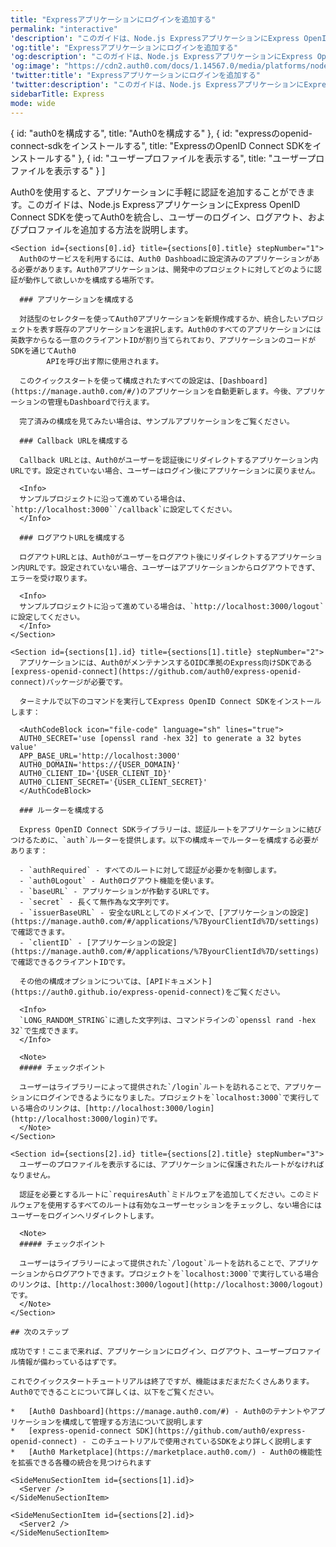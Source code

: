 ```yaml
---
title: "Expressアプリケーションにログインを追加する"
permalink: "interactive"
'description': "このガイドは、Node.js ExpressアプリケーションにExpress OpenID Connect SDKを使ってAuth0を統合し、ユーザーのログイン、ログアウト、およびプロファイルを追加する方法を説明します。"
'og:title': "Expressアプリケーションにログインを追加する"
'og:description': "このガイドは、Node.js ExpressアプリケーションにExpress OpenID Connect SDKを使ってAuth0を統合し、ユーザーのログイン、ログアウト、およびプロファイルを追加する方法を説明します。"
'og:image': "https://cdn2.auth0.com/docs/1.14567.0/media/platforms/node.png"
'twitter:title': "Expressアプリケーションにログインを追加する"
'twitter:description': "このガイドは、Node.js ExpressアプリケーションにExpress OpenID Connect SDKを使ってAuth0を統合し、ユーザーのログイン、ログアウト、およびプロファイルを追加する方法を説明します。"
sidebarTitle: Express
mode: wide
---
```




  { id: "auth0を構成する", title: "Auth0を構成する" },
  { id: "expressのopenid-connect-sdkをインストールする", title: "ExpressのOpenID Connect SDKをインストールする" },
  { id: "ユーザープロファイルを表示する", title: "ユーザープロファイルを表示する" }
]

<Recipe>
  <Content>
    Auth0を使用すると、アプリケーションに手軽に認証を追加することができます。このガイドは、Node.js ExpressアプリケーションにExpress OpenID Connect
        SDKを使ってAuth0を統合し、ユーザーのログイン、ログアウト、およびプロファイルを追加する方法を説明します。

    <Section id={sections[0].id} title={sections[0].title} stepNumber="1">
      Auth0のサービスを利用するには、Auth0 Dashboadに設定済みのアプリケーションがある必要があります。Auth0アプリケーションは、開発中のプロジェクトに対してどのように認証が動作して欲しいかを構成する場所です。

      ### アプリケーションを構成する

      対話型のセレクターを使ってAuth0アプリケーションを新規作成するか、統合したいプロジェクトを表す既存のアプリケーションを選択します。Auth0のすべてのアプリケーションには英数字からなる一意のクライアントIDが割り当てられており、アプリケーションのコードがSDKを通じてAuth0
            APIを呼び出す際に使用されます。

      このクイックスタートを使って構成されたすべての設定は、[Dashboard](https://manage.auth0.com/#/)のアプリケーションを自動更新します。今後、アプリケーションの管理もDashboardで行えます。

      完了済みの構成を見てみたい場合は、サンプルアプリケーションをご覧ください。

      ### Callback URLを構成する

      Callback URLとは、Auth0がユーザーを認証後にリダイレクトするアプリケーション内URLです。設定されていない場合、ユーザーはログイン後にアプリケーションに戻りません。

      <Info>
      サンプルプロジェクトに沿って進めている場合は、`http://localhost:3000``/callback`に設定してください。
      </Info>

      ### ログアウトURLを構成する

      ログアウトURLとは、Auth0がユーザーをログアウト後にリダイレクトするアプリケーション内URLです。設定されていない場合、ユーザーはアプリケーションからログアウトできず、エラーを受け取ります。

      <Info>
      サンプルプロジェクトに沿って進めている場合は、`http://localhost:3000/logout`に設定してください。
      </Info>
    </Section>

    <Section id={sections[1].id} title={sections[1].title} stepNumber="2">
      アプリケーションには、Auth0がメンテナンスするOIDC準拠のExpress向けSDKである[express-openid-connect](https://github.com/auth0/express-openid-connect)パッケージが必要です。

      ターミナルで以下のコマンドを実行してExpress OpenID Connect SDKをインストールします：

      <AuthCodeBlock icon="file-code" language="sh" lines="true">
      AUTH0_SECRET='use [openssl rand -hex 32] to generate a 32 bytes value'
      APP_BASE_URL='http://localhost:3000'
      AUTH0_DOMAIN='https://{USER_DOMAIN}'
      AUTH0_CLIENT_ID='{USER_CLIENT_ID}'
      AUTH0_CLIENT_SECRET='{USER_CLIENT_SECRET}'
      </AuthCodeBlock>

      ### ルーターを構成する

      Express OpenID Connect SDKライブラリーは、認証ルートをアプリケーションに結びつけるために、`auth`ルーターを提供します。以下の構成キーでルーターを構成する必要があります：

      - `authRequired` - すべてのルートに対して認証が必要かを制御します。
      - `auth0Logout` - Auth0ログアウト機能を使います。
      - `baseURL` - アプリケーションが作動するURLです。
      - `secret` - 長くて無作為な文字列です。
      - `issuerBaseURL` - 安全なURLとしてのドメインで、[アプリケーションの設定](https://manage.auth0.com/#/applications/%7ByourClientId%7D/settings)で確認できます。
      - `clientID` - [アプリケーションの設定](https://manage.auth0.com/#/applications/%7ByourClientId%7D/settings)で確認できるクライアントIDです。

      その他の構成オプションについては、[APIドキュメント](https://auth0.github.io/express-openid-connect)をご覧ください。

      <Info>
      `LONG_RANDOM_STRING`に適した文字列は、コマンドラインの`openssl rand -hex 32`で生成できます。
      </Info>

      <Note>
      ##### チェックポイント

      ユーザーはライブラリーによって提供された`/login`ルートを訪れることで、アプリケーションにログインできるようになりました。プロジェクトを`localhost:3000`で実行している場合のリンクは、[http://localhost:3000/login](http://localhost:3000/login)です。
      </Note>
    </Section>

    <Section id={sections[2].id} title={sections[2].title} stepNumber="3">
      ユーザーのプロファイルを表示するには、アプリケーションに保護されたルートがなければなりません。

      認証を必要とするルートに`requiresAuth`ミドルウェアを追加してください。このミドルウェアを使用するすべてのルートは有効なユーザーセッションをチェックし、ない場合にはユーザーをログインへリダイレクトします。

      <Note>
      ##### チェックポイント

      ユーザーはライブラリーによって提供された`/logout`ルートを訪れることで、アプリケーションからログアウトできます。プロジェクトを`localhost:3000`で実行している場合のリンクは、[http://localhost:3000/logout](http://localhost:3000/logout)です。
      </Note>
    </Section>

    ## 次のステップ

    成功です！ここまで来れば、アプリケーションにログイン、ログアウト、ユーザープロファイル情報が備わっているはずです。

    これでクイックスタートチュートリアルは終了ですが、機能はまだまだたくさんあります。Auth0でできることについて詳しくは、以下をご覧ください。

    *   [Auth0 Dashboard](https://manage.auth0.com/#) - Auth0のテナントやアプリケーションを構成して管理する方法について説明します
    *   [express-openid-connect SDK](https://github.com/auth0/express-openid-connect) - このチュートリアルで使用されているSDKをより詳しく説明します
    *   [Auth0 Marketplace](https://marketplace.auth0.com/) - Auth0の機能性を拡張できる各種の統合を見つけられます
  </Content>

  <SideMenu sections={sections}>
    <SideMenuSectionItem id={sections[0].id}>
      <SignUpForm />
    </SideMenuSectionItem>

    <SideMenuSectionItem id={sections[1].id}>
      <Server />
    </SideMenuSectionItem>

    <SideMenuSectionItem id={sections[2].id}>
      <Server2 />
    </SideMenuSectionItem>

  </SideMenu>
</Recipe>
